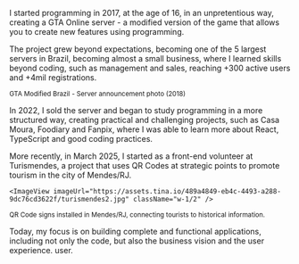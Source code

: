 
I started programming in 2017, at the age of 16, in an unpretentious way, creating
a GTA Online server - a modified version of the game that allows you to create
new features using programming.

The project grew beyond expectations, becoming one of the 5 largest servers
in Brazil, becoming almost a small business, where I learned skills beyond coding,
such as management and sales, reaching +300 active users and +4mil registrations.

<div className="animation-blur space-y-2">
  <ImageView imageUrl="https://assets.tina.io/489a4849-eb4c-4493-a288-9dc76cd3622f/gmb.jpg" className="rounded-xl" />

  <small className="text-xs text-right">
    GTA Modified Brazil - Server announcement photo (2018)
  </small>
</div>

In 2022, I sold the server and began to study programming in a more
structured way, creating practical and challenging projects, such as <CustomLink noAnimation href="/project/casa-moura">Casa Moura</CustomLink>, <CustomLink noAnimation href="/project/foodiary">Foodiary</CustomLink> and <CustomLink noAnimation href="/project/fanpix">Fanpix</CustomLink>, where I was able to learn more about React,
TypeScript and good coding practices.

More recently, in March 2025, I started as a front-end volunteer at <CustomLink noAnimation href="/project/turismendes">Turismendes</CustomLink>, a project that uses QR Codes at strategic points to promote tourism in the city of Mendes/RJ.

<div className="animation-blur">
  <div className="flex gap-4 mb-2">
    <ImageView imageUrl="https://assets.tina.io/489a4849-eb4c-4493-a288-9dc76cd3622f/turismendes1.jpg" className="w-1/2" />

    <ImageView imageUrl="https://assets.tina.io/489a4849-eb4c-4493-a288-9dc76cd3622f/turismendes2.jpg" className="w-1/2" />

  </div>

  <small className="text-xs text-right">
    QR Code signs installed in Mendes/RJ, connecting tourists to
    historical information.
  </small>
</div>

Today, my focus is on building complete and functional applications, including
not only the code, but also the business vision and the user experience.
user.

<div>
  <Title>TECHNOLOGIES I USE</Title>

  <div className="flex justify-center flex-wrap gap-3">
    <Technology />
  </div>
</div>
